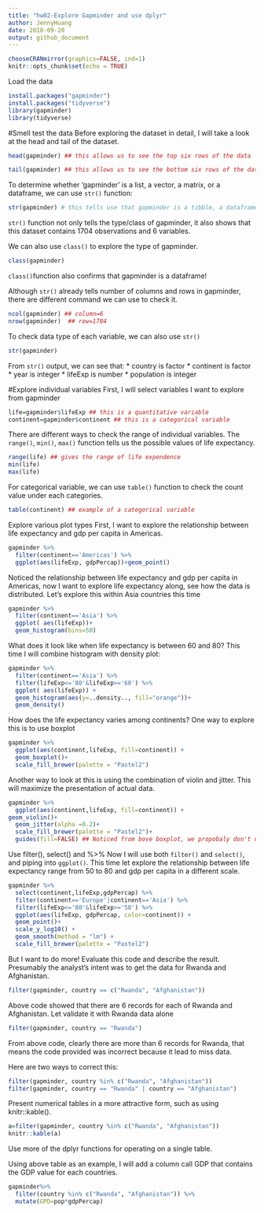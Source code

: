 ```yaml
---
title: "hw02-Explore Gapminder and use dplyr"
author: JennyHuang
date: 2018-09-20
output: github_document
---
```

```r
chooseCRANmirror(graphics=FALSE, ind=1)
knitr::opts_chunk$set(echo = TRUE)
```

Load the data
```r
install.packages("gapminder")
install.packages("tidyverse")
library(gapminder)
library(tidyverse)
```

#Smell test the data
Before exploring the dataset in detail, I will take a look at the head and tail of the dataset.
```r
head(gapminder) ## this allows us to see the top six rows of the data

tail(gapminder) ## this allows us to see the bottom six rows of the data
```

To determine whether 'gapminder' is a list, a vector, a matrix, or a dataframe, we can use `str()` function: 
```r
str(gapminder) # this tells use that gapminder is a tibble, a dataframe that make working in the tidyverse easier. 
```
`str()` function not only tells the type/class of gapminder, it also shows that this dataset contains 1704 observations and 6 variables. 

We can also use `class()` to explore the type of gapminder. 
```r
class(gapminder)
```
`class() `function also confirms that gapminder is a dataframe!

Although `str()` already tells number of columns and rows in gapminder, there are different command we can use to check it. 
```r
ncol(gapminder) ## column=6
nrow(gapminder)  ## row=1704
```
To check data type of each variable, we can also use `str()`
```r
str(gapminder)
```
From `str()` output, we can see that:
* country is factor
* continent is factor
* year is integer 
* lifeExp is number
* population is integer

#Explore individual variables
First, I will select variables I want to explore from gapminder
```r
life=gapminder$lifeExp ## this is a quantitative variable
continent=gapminder$continent ## this is a categorical variable
```

There are different ways to check the range of individual variables. The `range()`, `min()`, `max()` function tells us the possible values of life expectancy. 
```r
range(life) ## gives the range of life expendence 
min(life)
max(life)
```
For categorical variable, we can use `table()` function to check the count value under each categories.
```r
table(continent) ## example of a categorical variable
```

Explore various plot types
First, I want to explore the relationship between life expectancy and gdp per capita in Americas.
```r
gapminder %>% 
  filter(continent=='Americas') %>% 
  ggplot(aes(lifeExp, gdpPercap))+geom_point()
```
Noticed the relationship between life expectancy and gdp per capita in Americas, now I want to explore life expectancy along, see how the data is distributed. Let's explore this within Asia countries this time
```r
gapminder %>% 
  filter(continent=='Asia') %>% 
  ggplot( aes(lifeExp))+
  geom_histogram(bins=50)
```
What does it look like when life expectancy is between 60 and 80? This time I will combine histogram with density plot:

```r
gapminder %>% 
  filter(continent=='Asia') %>% 
  filter(lifeExp<='80'&lifeExp>='60') %>% 
  ggplot( aes(lifeExp)) +
  geom_histogram(aes(y=..density.., fill="orange"))+
  geom_density()
```
How does the life expectancy varies among continents? One way to explore this is to use boxplot
```r
gapminder %>% 
  ggplot(aes(continent,lifeExp, fill=continent)) +
  geom_boxplot()+
  scale_fill_brewer(palette = "Pastel2")
```
Another way to look at this is using the combination of violin and jitter. This will maximize the presentation of actual data.
```r
gapminder %>% 
  ggplot(aes(continent,lifeExp, fill=continent)) +
geom_violin()+
  geom_jitter(alpha =0.2)+
  scale_fill_brewer(palette = "Pastel2")+
  guides(fill=FALSE) ## Noticed from bove boxplot, we propobaly don't need a legend since it already show color for each continent
```

Use filter(), select() and %>%
Now I will use both `filter()` and `select()`, and piping into `ggplot()`. This time let explore the relationship between life expectancy range from 50 to 80 and gdp per capita in a different scale.
```r
gapminder %>% 
  select(continent,lifeExp,gdpPercap) %>% 
  filter(continent=='Europe'|continent=='Asia') %>% 
  filter(lifeExp<='80'&lifeExp>='50') %>% 
  ggplot(aes(lifeExp, gdpPercap, color=continent)) +
  geom_point()+
  scale_y_log10() +
  geom_smooth(method = "lm") +
  scale_fill_brewer(palette = "Pastel2")
```
But I want to do more!
Evaluate this code and describe the result. Presumably the analyst’s intent was to get the data for Rwanda and Afghanistan.
```r
filter(gapminder, country == c("Rwanda", "Afghanistan"))
```
Above code showed that there are 6 records for each of Rwanda and Afghanistan. Let validate it with Rwanda data alone
```r
filter(gapminder, country == "Rwanda")
```
From above code, clearly there are more than 6 records for Rwanda, that means the code provided was incorrect because it lead to miss data.

Here are two ways to correct this:
```r
filter(gapminder, country %in% c("Rwanda", "Afghanistan"))
filter(gapminder, country == "Rwanda" | country == "Afghanistan")
```

Present numerical tables in a more attractive form, such as using knitr::kable().
```r
a=filter(gapminder, country %in% c("Rwanda", "Afghanistan"))
knitr::kable(a)
```

Use more of the dplyr functions for operating on a single table.

Using above table as an example, I will add a column call GDP that contains the GDP value for each countries.
```r
gapminder%>% 
  filter(country %in% c("Rwanda", "Afghanistan")) %>% 
  mutate(GPD=pop*gdpPercap)
```


